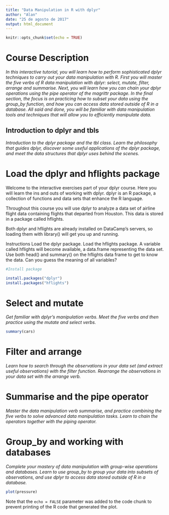 ```yaml
---
title: "Data Manipulation in R with dplyr"
author: "Alan"
date: "25 de agosto de 2017"
output: html_document
---
```


```r
knitr::opts_chunk$set(echo = TRUE)
```

# Course Description

_In this interactive tutorial, you will learn how to perform sophisticated dplyr techniques to carry out your data manipulation with R. First you will master the five verbs of R data manipulation with dplyr: select, mutate, filter, arrange and summarise. Next, you will learn how you can chain your dplyr operations using the pipe operator of the magrittr package. In the final section, the focus is on practicing how to subset your data using the group_by function, and how you can access data stored outside of R in a database. All said and done, you will be familiar with data manipulation tools and techniques that will allow you to efficiently manipulate data._

## Introduction to dplyr and tbls

_Introduction to the dplyr package and the tbl class. Learn the philosophy that guides dplyr, discover some useful applications of the dplyr package, and meet the data structures that dplyr uses behind the scenes._

# Load the dplyr and hflights package

Welcome to the interactive exercises part of your dplyr course. Here you will learn the ins and outs of working with dplyr. dplyr is an R package, a collection of functions and data sets that enhance the R language.

Throughout this course you will use dplyr to analyze a data set of airline flight data containing flights that departed from Houston. This data is stored in a package called hflights.

Both dplyr and hflights are already installed on DataCamp's servers, so loading them with library() will get you up and running.

Instructions
Load the dplyr package.
Load the hflights package. A variable called hflights will become available, a data.frame representing the data set.
Use both head() and summary() on the hflights data frame to get to know the data. Can you guess the meaning of all variables?


```r
#Install package

install.packages("dplyr")
install.packages("hflights")

```


# Select and mutate

_Get familiar with dplyr's manipulation verbs. Meet the five verbs and then practice using the mutate and select verbs._




```r
summary(cars)
```

# Filter and arrange

_Learn how to search through the observations in your data set (and extract useful observations) with the filter function. Rearrange the observations in your data set with the arrange verb._

# Summarise and the pipe operator

_Master the data manipulation verb summarise, and practice combining the five verbs to solve advanced data manipulation tasks. Learn to chain the operators together with the piping operator._


# Group_by and working with databases

_Complete your mastery of data manipulation with group-wise operations and databases. Learn to use group_by to group your data into subsets of observations, and use dplyr to access data stored outside of R in a database._



```r
plot(pressure)
```




Note that the `echo = FALSE` parameter was added to the code chunk to prevent printing of the R code that generated the plot.
